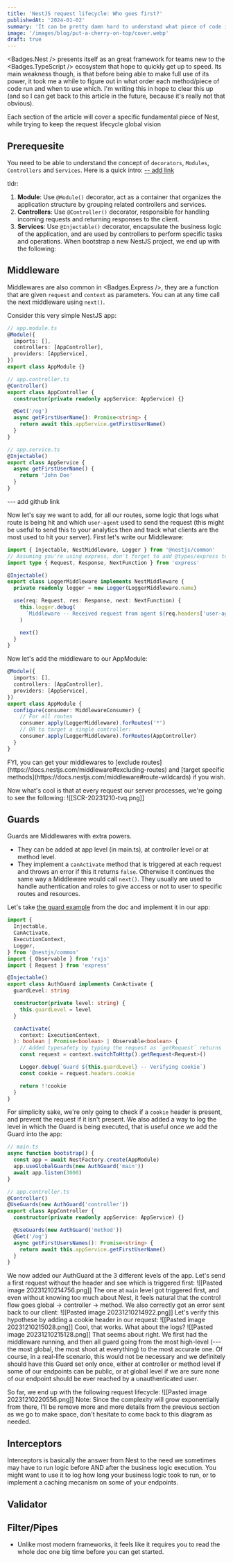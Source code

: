 ```yaml
---
title: 'NestJS request lifecycle: Who goes first?'
publishedAt: '2024-01-02'
summary: 'It can be pretty damn hard to understand what piece of code is going to run first when hitting your NestJS backend. Lets deep-dive into all its elements to clarify it.'
image: '/images/blog/put-a-cherry-on-top/cover.webp'
draft: true
---
```


<Badges.Nest /> presents itself as an great framework for teams new to the
<Badges.TypeScript /> ecosystem that hope to quickly get up to speed. Its main weakness
though, is that before being able to make full use of its power, it took me a while
to figure out in what order each method/piece of code run and when to use which.
I'm writing this in hope to clear this up (and so I can get back to this article
in the future, because it's really not that obvious).

Each section of the article will cover a specific fundamental piece of Nest, while trying to keep the request lifecycle global vision

## Prerequesite

You need to be able to understand the concept of `decorators`, `Modules`, `Controllers` and `Services`.
Here is a quick intro: [-- add link]()

tldr:

1. **Module**: Use `@Module()` decorator, act as a container that organizes the application structure by grouping related controllers and services.
2. **Controllers**: Use `@Controller()` decorator, responsible for handling incoming requests and returning responses to the client.
3. **Services**: Use `@Injectable()` decorator, encapsulate the business logic of the application, and are used by controllers to perform specific tasks and operations.
   When bootstrap a new NestJS project, we end up with the following:

## Middleware

Middlewares are also common in <Badges.Express />, they are a function that are given `request` and `context` as parameters. You can at any time call the next middleware using `next()`.

Consider this very simple NestJS app:

```ts
// app.module.ts
@Module({
  imports: [],
  controllers: [AppController],
  providers: [AppService],
})
export class AppModule {}

// app.controller.ts
@Controller()
export class AppController {
  constructor(private readonly appService: AppService) {}

  @Get('/og')
  async getFirstUserName(): Promise<string> {
    return await this.appService.getFirstUserName()
  }
}

// app.service.ts
@Injectable()
export class AppService {
  async getFirstUserName() {
    return 'John Doe'
  }
}
```

--- add github link

Now let's say we want to add, for all our routes, some logic that logs what route is being hit and which `user-agent` used to send the request (this might be useful to send this to your analytics then and track what clients are the most used to hit your server).
First let's write our Middleware:

```ts title="logger.middleware.ts" caption="In our case we only log the user agent to keep it simple"
import { Injectable, NestMiddleware, Logger } from '@nestjs/common'
// Assuming you're using express, don't forget to add @types/express to your project
import type { Request, Response, NextFunction } from 'express'

@Injectable()
export class LoggerMiddleware implements NestMiddleware {
  private readonly logger = new Logger(LoggerMiddleware.name)

  use(req: Request, res: Response, next: NextFunction) {
    this.logger.debug(
      `Middleware -- Received request from agent ${req.headers['user-agent']}`,
    )

    next()
  }
}
```

Now let's add the middleware to our AppModule:

```ts {9,11}
@Module({
  imports: [],
  controllers: [AppController],
  providers: [AppService],
})
export class AppModule {
  configure(consumer: MiddlewareConsumer) {
    // For all routes
    consumer.apply(LoggerMiddleware).forRoutes('*')
    // OR to target a single controller:
    consumer.apply(LoggerMiddleware).forRoutes(AppController)
  }
}
```

<Callout emoji="💡" type="info">
  FYI, you can get your middlewares to [exclude
  routes](https://docs.nestjs.com/middleware#excluding-routes) and [target
  specific methods](https://docs.nestjs.com/middleware#route-wildcards) if you
  wish.
</Callout>

Now what's cool is that at every request our server processes, we're going to see the following:
![[SCR-20231210-tvq.png]]

## Guards

Guards are Middlewares with extra powers.

- They can be added at app level (in main.ts), at controller level or at method level.
- They implement a `canActivate` method that is triggered at each request and throws an error if this it returns `false`. Otherwise it continues the same way a Middleware would call `next()`.
  They usually are used to handle authentication and roles to give access or not to user to specific routes and resources.

Let's take [the guard example](https://docs.nestjs.com/guards#authorization-guard) from the doc and implement it in our app:

```ts
import {
  Injectable,
  CanActivate,
  ExecutionContext,
  Logger,
} from '@nestjs/common'
import { Observable } from 'rxjs'
import { Request } from 'express'

@Injectable()
export class AuthGuard implements CanActivate {
  guardLevel: string

  constructor(private level: string) {
    this.guardLevel = level
  }

  canActivate(
    context: ExecutionContext,
  ): boolean | Promise<boolean> | Observable<boolean> {
    // Added typesafety by typing the request as `getRequest` returns `any` otherwise
    const request = context.switchToHttp().getRequest<Request>()

    Logger.debug(`Guard ${this.guardLevel} -- Verifying cookie`)
    const cookie = request.headers.cookie

    return !!cookie
  }
}
```

For simplicity sake, we're only going to check if a `cookie` header is present, and prevent the request if it isn't present. We also added a way to log the level in which the Guard is being executed, that is useful once we add the Guard into the app:

```ts
// main.ts
async function bootstrap() {
  const app = await NestFactory.create(AppModule)
  app.useGlobalGuards(new AuthGuard('main'))
  await app.listen(3000)
}

// app.controller.ts
@Controller()
@UseGuards(new AuthGuard('controller'))
export class AppController {
  constructor(private readonly appService: AppService) {}

  @UseGuards(new AuthGuard('method'))
  @Get('/og')
  async getFirstUsersNames(): Promise<string> {
    return await this.appService.getFirstUserName()
  }
}
```

We now added our AuthGuard at the 3 different levels of the app. Let's send a first request without the header and see which is triggered first:
![[Pasted image 20231210214756.png]]
The one at `main` level got triggered first, and even without knowing too much about Nest, it feels natural that the control flow goes global -> controller -> method. We also correctly got an error sent back to our client:
![[Pasted image 20231210214922.png]]
Let's verify this hypothese by adding a cookie header in our request:
![[Pasted image 20231210215028.png]]
Cool, that works. What about the logs?
![[Pasted image 20231210215128.png]]
That seems about right. We first had the middleware running, and then all guard going from the most high-level (--- the most global, the most shoot at everything) to the most accurate one. Of course, in a real-life scenario, this would not be necessary and we definitely should have this Guard set only once, either at controller or method level if some of our endpoints can be public, or at global level if we are sure none of our endpoint should be ever reached by a unauthenticated user.

So far, we end up with the following request lifecycle:
![[Pasted image 20231210220556.png]]
Note: Since the complexity will grow exponentially from there, I'll be remove more and more details from the previous section as we go to make space, don't hesitate to come back to this diagram as needed.

## Interceptors

Interceptors is basically the answer from Nest to the need we sometimes may have to run logic before AND after the business logic execution. You might want to use it to log how long your business logic took to run, or to implement a caching mecanism on some of your endpoints.

## Validator

## Filter/Pipes

- Unlike most modern frameworks, it feels like it requires you to read the whole doc
  one big time before you can get started.
